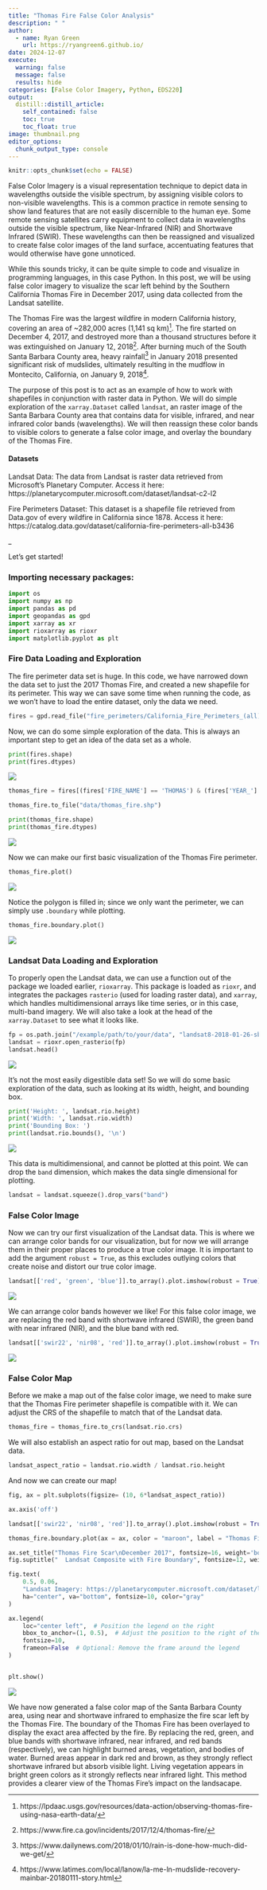 ```yaml
---
title: "Thomas Fire False Color Analysis"
description: " "
author: 
  - name: Ryan Green
    url: https://ryangreen6.github.io/
date: 2024-12-07
execute:
  warning: false
  message: false
  results: hide
categories: [False Color Imagery, Python, EDS220]
output:
  distill::distill_article:
    self_contained: false
    toc: true
    toc_float: true
image: thumbnail.png
editor_options: 
  chunk_output_type: console
---
```


```r
knitr::opts_chunk$set(echo = FALSE)
```

False Color Imagery is a visual representation technique to depict data in wavelengths outside the visible spectrum, by assigning visible colors to non-visible wavelengths. This is a common practice in remote sensing to show land features that are not easily discernible to the human eye. Some remote sensing satellites carry equipment to collect data in wavelengths outside the visible spectrum, like Near-Infrared (NIR) and Shortwave Infrared (SWIR). These wavelengths can then be reassigned and visualized to create false color images of the land surface, accentuating features that would otherwise have gone unnoticed. 

While this sounds tricky, it can be quite simple to code and visualize in programming languages, in this case Python. In this post, we will be using false color imagery to visualize the scar left behind by the Southern California Thomas Fire in December 2017, using data collected from the Landsat satellite. 

The Thomas Fire was the largest wildfire in modern California history, covering an area of ~282,000 acres (1,141 sq km)[^1]. The fire started on December 4, 2017, and destroyed more than a thousand structures before it was extinguished on January 12, 2018[^2]. After burning much of the South Santa Barbara County area, heavy rainfall[^3] in January 2018 presented significant risk of mudslides, ultimately resulting in the mudflow in Montecito, California, on January 9, 2018[^4]. 

The purpose of this post is to act as an example of how to work with shapefiles in conjunction with raster data in Python. We will do simple exploration of the `xarray.Dataset` called `landsat`, an raster image of the Santa Barbara County area that contains data for visible, infrared, and near infrared color bands (wavelengths). We will then reassign these color bands to visible colors to generate a false color image, and overlay the boundary of the Thomas Fire. 

#### Datasets

Landsat Data:
The data from Landsat is raster data retrieved from Microsoft's Planetary Computer. Access it here:
https://planetarycomputer.microsoft.com/dataset/landsat-c2-l2

Fire Perimeters Dataset: 
This dataset is a shapefile file retrieved from Data.gov of every wildfire in California since 1878. Access it here: https://catalog.data.gov/dataset/california-fire-perimeters-all-b3436

_

Let's get started!

### Importing necessary packages:

```python
import os
import numpy as np
import pandas as pd
import geopandas as gpd
import xarray as xr
import rioxarray as rioxr
import matplotlib.pyplot as plt
```
### Fire Data Loading and Exploration

The fire perimeter data set is huge. In this code, we have narrowed down the data set to just the 2017 Thomas Fire, and created a new shapefile for its perimeter. This way we can save some time when running the code, as we won't have to load the entire dataset, only the data we need. 


```python
fires = gpd.read_file("fire_perimeters/California_Fire_Perimeters_(all).shp")
```


Now, we can do some simple exploration of the data. This is always an important step to get an idea of the data set as a whole. 

```python
print(fires.shape)
print(fires.dtypes)
```

:::{.text-center}
![](pictures/fires.dtypes.png)
:::

```python
thomas_fire = fires[(fires['FIRE_NAME'] == 'THOMAS') & (fires['YEAR_'] == 2017)]

thomas_fire.to_file("data/thomas_fire.shp")
```

```python
print(thomas_fire.shape)
print(thomas_fire.dtypes)
```

:::{.text-center}
![](pictures/thomas_fire.dtypes.png)
:::

Now we can make our first basic visualization of the Thomas Fire perimeter.

```python
thomas_fire.plot()
```

:::{.text-center}
![](pictures/thomas_fire.plot.png)
:::

Notice the polygon is filled in; since we only want the perimeter, we can simply use `.boundary` while plotting.

```python
thomas_fire.boundary.plot()
```

:::{.text-center}
![](pictures/thomas_fire.boundary.png)
:::

### Landsat Data Loading and Exploration

To properly open the Landsat data, we can use a function out of the package we loaded earlier, `rioxarray`. This package is loaded as `rioxr`, and integrates the packages `rasterio` (used for loading raster data), and `xarray`, which handles multidimensional arrays like time series, or in this case, multi-band imagery.
We will also take a look at the head of the `xarray.Dataset` to see what it looks like. 

```python
fp = os.path.join("/example/path/to/your/data", "landsat8-2018-01-26-sb-simplified.nc")
landsat = rioxr.open_rasterio(fp)
landsat.head()
```
:::{.text-center}
![](pictures/landsatinfo.png)
:::

It's not the most easily digestible data set! So we will do some basic exploration of the data, such as looking at its width, height, and bounding box. 

```python
print('Height: ', landsat.rio.height)
print('Width: ', landsat.rio.width)
print('Bounding Box: ')
print(landsat.rio.bounds(), '\n')
```

:::{.text-center}
![](pictures/landsat.shape.png)
:::

This data is multidimensional, and cannot be plotted at this point. We can drop the `band` dimension, which makes the data single dimensional for plotting. 

```python
landsat = landsat.squeeze().drop_vars("band")
```

### False Color Image

Now we can try our first visualization of the Landsat data. This is where we can arrange color bands for our visualization, but for now we will arrange them in their proper places to produce a true color image. 
It is important to add the argument `robust = True`, as this excludes outlying colors that create noise and distort our true color image. 

```python
landsat[['red', 'green', 'blue']].to_array().plot.imshow(robust = True)
```

:::{.text-center}
![](pictures/robust.png)
:::

We can arrange color bands however we like! For this false color image, we are replacing the red band with shortwave infrared (SWIR), the green band with near infrared (NIR), and the blue band with red. 

```python
landsat[['swir22', 'nir08', 'red']].to_array().plot.imshow(robust = True)
```

:::{.text-center}
![](pictures/falsecolor.png)
:::

### False Color Map

Before we make a map out of the false color image, we need to make sure that the Thomas Fire perimeter shapefile is compatible with it. We can adjust the CRS of the shapefile to match that of the Landsat data. 

```python
thomas_fire = thomas_fire.to_crs(landsat.rio.crs)
```

We will also establish an aspect ratio for out map, based on the Landsat data. 

```python
landsat_aspect_ratio = landsat.rio.width / landsat.rio.height
```

And now we can create our map!

```python
fig, ax = plt.subplots(figsize= (10, 6*landsat_aspect_ratio))

ax.axis('off')

landsat[['swir22', 'nir08', 'red']].to_array().plot.imshow(robust = True, ax=ax)

thomas_fire.boundary.plot(ax = ax, color = "maroon", label = "Thomas Fire Boundary")

ax.set_title("Thomas Fire Scar\nDecember 2017", fontsize=16, weight='bold', pad=20)
fig.suptitle("  Landsat Composite with Fire Boundary", fontsize=12, weight='bold', y=0.91, color = "maroon")

fig.text(
    0.5, 0.06,
    "Landsat Imagery: https://planetarycomputer.microsoft.com/dataset/landsat-c2-l2\nThomas Fire Boundary: https://catalog.data.gov/dataset/california-fire-perimeters-all-b3436",  # Text
    ha="center", va="bottom", fontsize=10, color="gray"
)

ax.legend(
    loc="center left",  # Position the legend on the right
    bbox_to_anchor=(1, 0.5),  # Adjust the position to the right of the plot
    fontsize=10,
    frameon=False  # Optional: Remove the frame around the legend
)


plt.show()
```

:::{.text-center}
![](pictures/falsecolormap.png)
:::

We have now generated a false color map of the Santa Barbara County area, using near and shortwave infrared to emphasize the fire scar left by the Thomas Fire. The boundary of the Thomas Fire has been overlayed to display the exact area affected by the fire. By replacing the red, green, and blue bands with shortwave infrared, near infrared, and red bands (respectively), we can highlight burned areas, vegetation, and bodies of water. Burned areas appear in dark red and brown, as they strongly reflect shortwave infrared but absorb visible light. Living vegetation appears in bright green colors as it strongly reflects near infrared light. This method provides a clearer view of the Thomas Fire's impact on the landsacape. 

























[^1]: https://lpdaac.usgs.gov/resources/data-action/observing-thomas-fire-using-nasa-earth-data/
[^2]: https://www.fire.ca.gov/incidents/2017/12/4/thomas-fire/
[^3]: https://www.dailynews.com/2018/01/10/rain-is-done-how-much-did-we-get/
[^4]: https://www.latimes.com/local/lanow/la-me-ln-mudslide-recovery-mainbar-20180111-story.html




















